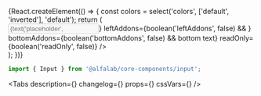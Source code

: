 


<Meta
    title='Компоненты/Input'
    component={Input}
/>


<!-- Canvas -->

<Story name='Input'>
    {React.createElement(() => {
        const colors = select('colors', ['default', 'inverted'], 'default');
        return (
            <div style={{
                backgroundColor: colors === 'inverted' ? 'var(--color-light-bg-primary-inverted)' : 'transparent',
                padding: '8px',
                position: 'absolute',
                top: 0,
                left: 0,
                right: 0,
                bottom: 0,
            }}>
                <Input
                    type={select(
                        'type',
                        ['number', 'card', 'email', 'money', 'password', 'tel', 'text'],
                        'text',
                    )}
                    block={boolean('block', false)}
                    clear={boolean('clear', false)}
                    size={select('size', ['s', 'm', 'l', 'xl'], 's')}
                    colors={colors}
                    disabled={boolean('disabled', false)}
                    placeholder={text('placeholder', '')}
                    label={text('label', '')}
                    labelView={select('labelView', ['inner', 'outer'], 'inner')}
                    hint={text('hint', '')}
                    error={text('error', '')}
                    success={boolean('success', false)}
                    rightAddons={boolean('rightAddons', false) && <StarMIcon />}
                    leftAddons={boolean('leftAddons', false) && <StarMIcon />}
                    bottomAddons={boolean('bottomAddons', false) && <span>bottom text</span>}
                    readOnly={boolean('readOnly', false)}
                />
            </div>
        );
    })}
</Story>


<!-- Docs -->

<ComponentHeader
    name='Input'
    version={version}
    package='@alfalab/core-components/input'
    stage={3}
    design='https://www.figma.com/file/cdNnkh2QdxuvYLrBm4cubM/Web-%3A%3A-Core-Default-Components?node-id=113%3A67583'
/>

```jsx
import { Input } from '@alfalab/core-components/input';
```

<Tabs
    description={<Description />}
    changelog={<Changelog />}
    props={<Props of={InputTS} />}
    cssVars={<CssVars css={styles} />}
/>
